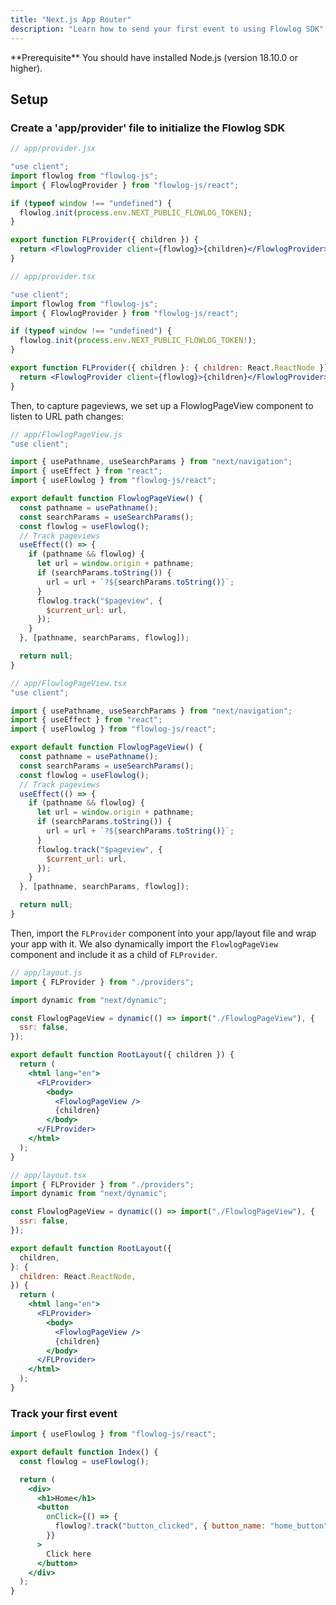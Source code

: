 ```yaml
---
title: "Next.js App Router"
description: "Learn how to send your first event to using Flowlog SDK"
---
```



<Info>
  **Prerequisite** You should have installed Node.js (version 18.10.0 or
  higher).
</Info>

## Setup

<InstallFlowlogSDK />

### Create a 'app/provider' file to initialize the Flowlog SDK

<CodeGroup>

```jsx javascript
// app/provider.jsx

"use client";
import flowlog from "flowlog-js";
import { FlowlogProvider } from "flowlog-js/react";

if (typeof window !== "undefined") {
  flowlog.init(process.env.NEXT_PUBLIC_FLOWLOG_TOKEN);
}

export function FLProvider({ children }) {
  return <FlowlogProvider client={flowlog}>{children}</FlowlogProvider>;
}
```

```jsx typescript
// app/provider.tsx

"use client";
import flowlog from "flowlog-js";
import { FlowlogProvider } from "flowlog-js/react";

if (typeof window !== "undefined") {
  flowlog.init(process.env.NEXT_PUBLIC_FLOWLOG_TOKEN!);
}

export function FLProvider({ children }: { children: React.ReactNode }) {
  return <FlowlogProvider client={flowlog}>{children}</FlowlogProvider>;
}
```

</CodeGroup>

Then, to capture pageviews, we set up a FlowlogPageView component to listen to URL path changes:

<CodeGroup>

```jsx javascript
// app/FlowlogPageView.js
"use client";

import { usePathname, useSearchParams } from "next/navigation";
import { useEffect } from "react";
import { useFlowlog } from "flowlog-js/react";

export default function FlowlogPageView() {
  const pathname = usePathname();
  const searchParams = useSearchParams();
  const flowlog = useFlowlog();
  // Track pageviews
  useEffect(() => {
    if (pathname && flowlog) {
      let url = window.origin + pathname;
      if (searchParams.toString()) {
        url = url + `?${searchParams.toString()}`;
      }
      flowlog.track("$pageview", {
        $current_url: url,
      });
    }
  }, [pathname, searchParams, flowlog]);

  return null;
}
```

```jsx typescript
// app/FlowlogPageView.tsx
"use client";

import { usePathname, useSearchParams } from "next/navigation";
import { useEffect } from "react";
import { useFlowlog } from "flowlog-js/react";

export default function FlowlogPageView() {
  const pathname = usePathname();
  const searchParams = useSearchParams();
  const flowlog = useFlowlog();
  // Track pageviews
  useEffect(() => {
    if (pathname && flowlog) {
      let url = window.origin + pathname;
      if (searchParams.toString()) {
        url = url + `?${searchParams.toString()}`;
      }
      flowlog.track("$pageview", {
        $current_url: url,
      });
    }
  }, [pathname, searchParams, flowlog]);

  return null;
}
```

</CodeGroup>

Then, import the `FLProvider` component into your app/layout file and wrap your app with it. We also dynamically import the `FlowlogPageView` component and include it as a child of `FLProvider`.

<CodeGroup>

```jsx javascript
// app/layout.js
import { FLProvider } from "./providers";

import dynamic from "next/dynamic";

const FlowlogPageView = dynamic(() => import("./FlowlogPageView"), {
  ssr: false,
});

export default function RootLayout({ children }) {
  return (
    <html lang="en">
      <FLProvider>
        <body>
          <FlowlogPageView />
          {children}
        </body>
      </FLProvider>
    </html>
  );
}
```

```jsx typescript
// app/layout.tsx
import { FLProvider } from "./providers";
import dynamic from "next/dynamic";

const FlowlogPageView = dynamic(() => import("./FlowlogPageView"), {
  ssr: false,
});

export default function RootLayout({
  children,
}: {
  children: React.ReactNode,
}) {
  return (
    <html lang="en">
      <FLProvider>
        <body>
          <FlowlogPageView />
          {children}
        </body>
      </FLProvider>
    </html>
  );
}
```

</CodeGroup>

### Track your first event

<CodeGroup>

```jsx pages/index.js
import { useFlowlog } from "flowlog-js/react";

export default function Index() {
  const flowlog = useFlowlog();

  return (
    <div>
      <h1>Home</h1>
      <button
        onClick={() => {
          flowlog?.track("button_clicked", { button_name: "home_button" });
        }}
      >
        Click here
      </button>
    </div>
  );
}
```

</CodeGroup>
